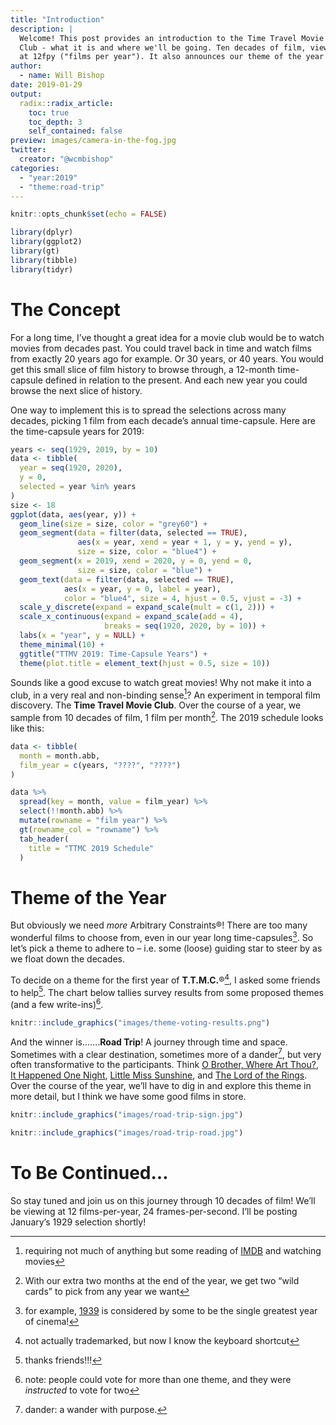 ```yaml
---
title: "Introduction"
description: |
  Welcome! This post provides an introduction to the Time Travel Movie 
  Club - what it is and where we'll be going. Ten decades of film, viewed 
  at 12fpy ("films per year"). It also announces our theme of the year for 2019.
author:
  - name: Will Bishop
date: 2019-01-29
output:
  radix::radix_article:
    toc: true
    toc_depth: 3
    self_contained: false
preview: images/camera-in-the-fog.jpg
twitter:
  creator: "@wcmbishop"
categories:
  - "year:2019"
  - "theme:road-trip"
---
```


```r
knitr::opts_chunk$set(echo = FALSE)

library(dplyr)
library(ggplot2)
library(gt)
library(tibble)
library(tidyr)
```

# The Concept

For a long time, I've thought a great idea for a movie club would be to watch movies from decades past. You could travel back in time and watch films from exactly 20 years ago for example. Or 30 years, or 40 years. You would get this small slice of film history to browse through, a 12-month time-capsule defined in relation to the present. And each new year you could browse the next slice of history.

One way to implement this is to spread the selections across many decades, picking 1 film from each decade's annual time-capsule. Here are the time-capsule years for 2019:

```r
years <- seq(1929, 2019, by = 10)
data <- tibble(
  year = seq(1920, 2020),
  y = 0,
  selected = year %in% years
)
size <- 18
ggplot(data, aes(year, y)) +
  geom_line(size = size, color = "grey60") +
  geom_segment(data = filter(data, selected == TRUE),
               aes(x = year, xend = year + 1, y = y, yend = y),
               size = size, color = "blue4") +
  geom_segment(x = 2019, xend = 2020, y = 0, yend = 0, 
               size = size, color = "blue") +
  geom_text(data = filter(data, selected == TRUE),
            aes(x = year, y = 0, label = year), 
            color = "blue4", size = 4, hjust = 0.5, vjust = -3) +
  scale_y_discrete(expand = expand_scale(mult = c(1, 2))) +
  scale_x_continuous(expand = expand_scale(add = 4),
                     breaks = seq(1920, 2020, by = 10)) +
  labs(x = "year", y = NULL) +
  theme_minimal(10) +
  ggtitle("TTMV 2019: Time-Capsule Years") +
  theme(plot.title = element_text(hjust = 0.5, size = 10))
```

Sounds like a good excuse to watch great movies! Why not make it into a  club, in a very real and non-binding sense^[requiring not much of anything but some reading of [IMDB](https://www.imdb.com) and watching movies]? An experiment in temporal film discovery. The **Time Travel Movie Club**. Over the course of a year, we sample from 10 decades of film, 1 film per month^[With our extra two months at the end of the year, we get two "wild cards" to pick from any year we want]. The 2019 schedule looks like this:

```r
data <- tibble(
  month = month.abb,
  film_year = c(years, "????", "????")
)

data %>% 
  spread(key = month, value = film_year) %>% 
  select(!!month.abb) %>% 
  mutate(rowname = "film year") %>% 
  gt(rowname_col = "rowname") %>%
  tab_header(
    title = "TTMC 2019 Schedule"
  )
```


# Theme of the Year

But obviously we need *more* Arbitrary Constraints®! There are too many wonderful films to choose from, even in our year long time-capsules^[for example, [1939](https://www.imdb.com/search/title?year=1939&title_type=feature&) is considered by some to be the single greatest year of cinema!]. So let's pick a theme to adhere to -- i.e. some (loose) guiding star to steer by as we float down the decades. 

To decide on a theme for the first year of **T.T.M.C.**®^[not actually trademarked, but now I know the keyboard shortcut], I asked some friends to help^[thanks friends!!!]. The chart below tallies survey results from some proposed themes (and a few write-ins)^[note: people could vote for more than one theme, and they were *instructed* to vote for two]. 

```r
knitr::include_graphics("images/theme-voting-results.png")
```

And the winner is.......**Road Trip**! A journey through time and space. Sometimes with a clear destination, sometimes more of a dander^[dander: a wander with purpose.], but very often transformative to the participants. Think [O Brother, Where Art Thou?](https://www.imdb.com/title/tt0190590), [It Happened One Night](https://www.imdb.com/title/tt0025316), [Little Miss Sunshine](https://www.imdb.com/title/tt0449059), and [The Lord of the Rings](https://www.imdb.com/title/tt0120737).
Over the course of the year, we'll have to dig in and explore this theme in more detail, but I think we have some good films in store. 

<aside>
```r
knitr::include_graphics("images/road-trip-sign.jpg")
```
</aside>

```r
knitr::include_graphics("images/road-trip-road.jpg")
```


# To Be Continued...

So stay tuned and join us on this journey through 10 decades of film! We'll be viewing at 12 films-per-year, 24 frames-per-second. I'll be posting January's 1929 selection shortly!

